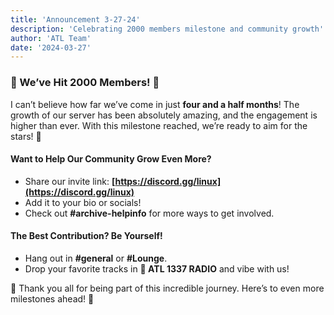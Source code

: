 ```yaml
---
title: 'Announcement 3-27-24'
description: 'Celebrating 2000 members milestone and community growth'
author: 'ATL Team'
date: '2024-03-27'
---
```


### **🎉 We’ve Hit 2000 Members! 🎉**

I can’t believe how far we’ve come in just **four and a half months**! The growth of our server has been absolutely amazing, and the engagement is higher than ever. With this milestone reached, we’re ready to aim for the stars! 🚀

#### **Want to Help Our Community Grow Even More?**

- Share our invite link: **[https://discord.gg/linux](https://discord.gg/linux)**
- Add it to your bio or socials!
- Check out ⁠**#archive-helpinfo** for more ways to get involved.

#### **The Best Contribution? Be Yourself!**

- Hang out in **#general** or **#Lounge**.
- Drop your favorite tracks in **🎵 ATL 1337 RADIO** and vibe with us!

🐧 Thank you all for being part of this incredible journey. Here’s to even more milestones ahead! 🐧
